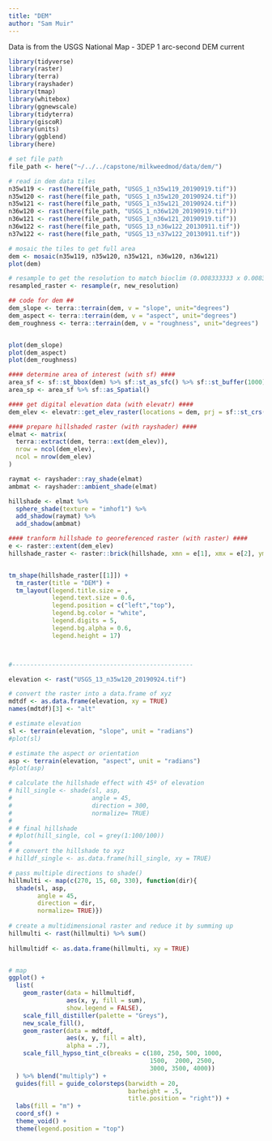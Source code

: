 ```yaml
---
title: "DEM"
author: "Sam Muir"
---
```


Data is from the USGS National Map
- 3DEP 1 arc-second DEM current

```r
library(tidyverse)
library(raster)
library(terra)
library(rayshader)
library(tmap)
library(whitebox)
library(ggnewscale)
library(tidyterra)
library(giscoR)
library(units)
library(ggblend)
library(here)
```

```r
# set file path
file_path <- here("~/../../capstone/milkweedmod/data/dem/")

# read in dem data tiles
n35w119 <- rast(here(file_path, "USGS_1_n35w119_20190919.tif"))
n35w120 <- rast(here(file_path, "USGS_1_n35w120_20190924.tif"))
n35w121 <- rast(here(file_path, "USGS_1_n35w121_20190924.tif"))
n36w120 <- rast(here(file_path, "USGS_1_n36w120_20190919.tif"))
n36w121 <- rast(here(file_path, "USGS_1_n36w121_20190919.tif"))
n36w122 <- rast(here(file_path, "USGS_13_n36w122_20130911.tif"))
n37w122 <- rast(here(file_path, "USGS_13_n37w122_20130911.tif"))
```

```r
# mosaic the tiles to get full area
dem <- mosaic(n35w119, n35w120, n35w121, n36w120, n36w121)
plot(dem)
```

```r
# resample to get the resolution to match bioclim (0.008333333 x 0.008333333)
resampled_raster <- resample(r, new_resolution)
```

```r
## code for dem ##
dem_slope <- terra::terrain(dem, v = "slope", unit="degrees")
dem_aspect <- terra::terrain(dem, v = "aspect", unit="degrees")
dem_roughness <- terra::terrain(dem, v = "roughness", unit="degrees")


plot(dem_slope)
plot(dem_aspect)
plot(dem_roughness)
```



```r
#### determine area of interest (with sf) ####
area_sf <- sf::st_bbox(dem) %>% sf::st_as_sfc() %>% sf::st_buffer(1000)
area_sp <- area_sf %>% sf::as_Spatial()

#### get digital elevation data (with elevatr) ####
dem_elev <- elevatr::get_elev_raster(locations = dem, prj = sf::st_crs(4326), z = 7, clip = "bbox")

#### prepare hillshaded raster (with rayshader) ####
elmat <- matrix(
  terra::extract(dem, terra::ext(dem_elev)),
  nrow = ncol(dem_elev), 
  ncol = nrow(dem_elev)
)

raymat <- rayshader::ray_shade(elmat)
ambmat <- rayshader::ambient_shade(elmat)

hillshade <- elmat %>%
  sphere_shade(texture = "imhof1") %>%
  add_shadow(raymat) %>%
  add_shadow(ambmat)

#### tranform hillshade to georeferenced raster (with raster) ####
e <- raster::extent(dem_elev)
hillshade_raster <- raster::brick(hillshade, xmn = e[1], xmx = e[2], ymn = e[3], ymx = e[4], crs = raster::crs(dem_elev))


tm_shape(hillshade_raster[[1]]) +
  tm_raster(title = "DEM") +
  tm_layout(legend.title.size = ,
            legend.text.size = 0.6,
            legend.position = c("left","top"),
            legend.bg.color = "white",
            legend.digits = 5,
            legend.bg.alpha = 0.6,
            legend.height = 17)



#--------------------------------------------------

elevation <- rast("USGS_13_n35w120_20190924.tif")

# convert the raster into a data.frame of xyz
mdtdf <- as.data.frame(elevation, xy = TRUE)
names(mdtdf)[3] <- "alt"

# estimate elevation
sl <- terrain(elevation, "slope", unit = "radians")
#plot(sl)

# estimate the aspect or orientation
asp <- terrain(elevation, "aspect", unit = "radians")
#plot(asp)

# calculate the hillshade effect with 45º of elevation
# hill_single <- shade(sl, asp, 
#                      angle = 45, 
#                      direction = 300,
#                      normalize= TRUE)
# 
# # final hillshade 
# #plot(hill_single, col = grey(1:100/100))
# 
# # convert the hillshade to xyz
# hilldf_single <- as.data.frame(hill_single, xy = TRUE)

# pass multiple directions to shade()
hillmulti <- map(c(270, 15, 60, 330), function(dir){ 
  shade(sl, asp, 
        angle = 45, 
        direction = dir,
        normalize= TRUE)})
  
# create a multidimensional raster and reduce it by summing up
hillmulti <- rast(hillmulti) %>% sum()
  
hillmultidf <- as.data.frame(hillmulti, xy = TRUE)


# map 
ggplot() +
  list(
    geom_raster(data = hillmultidf,
                aes(x, y, fill = sum),
                show.legend = FALSE),
    scale_fill_distiller(palette = "Greys"),
    new_scale_fill(),
    geom_raster(data = mdtdf,
                aes(x, y, fill = alt),
                alpha = .7),
    scale_fill_hypso_tint_c(breaks = c(180, 250, 500, 1000,
                                       1500,  2000, 2500,
                                       3000, 3500, 4000))
  ) %>% blend("multiply") +
  guides(fill = guide_colorsteps(barwidth = 20,
                                 barheight = .5,
                                 title.position = "right")) +
  labs(fill = "m") +
  coord_sf() +
  theme_void() +
  theme(legend.position = "top")

```

